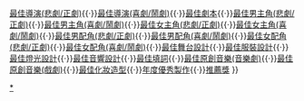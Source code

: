 {{Navbox
|name  = 香港舞台劇獎最佳男主角 (喜劇/ 鬧劇)
|title = {{{1|}}}[[香港舞台劇獎]][[香港舞台劇獎最佳男主角（喜劇／鬧劇）|最佳男主角(喜劇/鬧劇)]]
|titlestyle = background: #EEDD82
|groupstyle = background: #EEDD82
|bodyclass = hlist
|group1 = 1990年代
|list1 =
* 1992 [[張錦程]]
* 1993 [[古天農]]
* 1994 [[麥秋|麥　秋]]
* 1995 [[李鎮洲]]
* 1996 [[倪秉郎]]
* 1997 [[陳淑儀]]
* 1998 [[李鎮洲]]
* 1999 [[陳曙曦]]

|group2 = 2000年代
|list2 =
* 2000 [[詹瑞文]]
* 2001 [[陳淑儀]]
* 2002 [[馮祿德]]
* 2003 [[鍾景輝]]
* 2004 [[葉進|葉　進]]
* 2005 [[梁祖堯]]
* 2006 [[林澤群]]
* 2007 [[盧智燊]]
* 2008 [[辛偉強]]
* 2009 [[何偉龍]]

|group3 = 2010年代
|list3 =
* 2010 [[鄧偉傑]]
* 2011 [[高翰文]]
* 2012 [[辛偉強]]
* 2013 [[邱頌偉]]
* 2014 [[朱謙 (演員)|朱柏謙]]
* 2015 [[楊偉倫]]
* 2016 [[梁浩邦]]
* 2017 [[宋本浩]]
* 2018 [[王耀祖 (演員)|王耀祖]]
* 2019 [[朱栢康|朱柏康]]

|group4 = 2020年代
|list4 =
* 2020 [[林澤群]]
* 2022 [[陳小東]]
|belowstyle = background:#EEDD82; text-align:center; 
|below  = [[香港舞台劇獎最佳製作|最佳製作]]{{·}}[[香港舞台劇獎最佳導演 (悲劇/ 正劇)|最佳導演(悲劇/正劇)]]{{·}}[[香港舞台劇獎最佳導演 (喜劇/ 鬧劇)|最佳導演(喜劇/鬧劇)]]{{·}}[[香港舞台劇獎最佳劇本|最佳劇本]]{{·}}[[香港舞台劇獎最佳男主角 (悲劇/ 正劇)|最佳男主角(悲劇/正劇)]]{{·}}[[香港舞台劇獎最佳男主角（喜劇／鬧劇）|最佳男主角(喜劇/鬧劇)]]{{·}}[[香港舞台劇獎最佳女主角（悲劇／正劇）|最佳女主角(悲劇/正劇)]]{{·}}[[香港舞台劇獎最佳女主角 (喜劇/ 鬧劇)|最佳女主角(喜劇/鬧劇)]]{{·}}[[香港舞台劇獎最佳男配角 (悲劇/ 正劇)|最佳男配角(悲劇/正劇)]]{{·}}[[香港舞台劇獎最佳男配角 (喜劇/ 鬧劇)|最佳男配角(喜劇/鬧劇)]]{{·}}[[香港舞台劇獎最佳女配角 (悲劇/ 正劇)|最佳女配角(悲劇/正劇)]]{{·}}[[香港舞台劇獎最佳女配角 (喜劇/ 鬧劇)|最佳女配角(喜劇/鬧劇)]]{{·}}[[香港舞台劇獎最佳舞台設計|最佳舞台設計]]{{·}}[[香港舞台劇獎最佳服裝設計|最佳服裝設計]]{{·}}[[香港舞台劇獎最佳燈光設計|最佳燈光設計]]{{·}}[[香港舞台劇獎最佳音響設計|最佳音響設計]]{{·}}[[香港舞台劇獎最佳填詞|最佳填詞]]{{·}}[[香港舞台劇獎最佳原創音樂(音樂劇)|最佳原創音樂(音樂劇)]]{{·}}[[香港舞台劇獎最佳原創音樂(戲劇)|最佳原創音樂(戲劇)]]{{·}}[[香港舞台劇獎最佳化妝造型|最佳化妝造型]]{{·}}[[香港舞台劇獎年度優秀製作|年度優秀製作]]{{·}}[[香港舞台劇獎推薦獎|推薦獎]]
}}
[[Category:香港舞台劇獎最佳男主角(喜劇/ 鬧劇)得主|*]]
